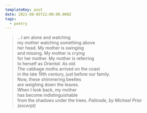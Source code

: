 ```yaml
---
templateKey: post
date: 2021-08-05T22:00:00.000Z
tags:
  - poetry
---
```

> ...I am alone and watching<br/>
> my mother watching something above<br/>
> her head. My mother is swinging<br/>
> and missing. My mother is crying<br/>
> for her mother. My mother is referring<br/>
> to herself as <i>Oriental. As old.</i><br/>
> The cabbage moths arrived on the coast<br/>
> in the late 19th century, just before our family.<br/>
> Now, these shimmering beetles<br/>
> are weighing down the leaves.<br/>
> When I look back, my mother<br/>
> has become indistinguishable<br/>
> from the shadows under the trees.
> <cite>Palinode, by Michael Prior (excerpt)</cite>